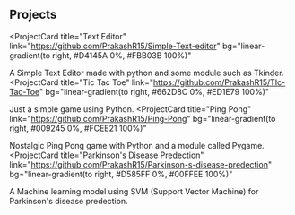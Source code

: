 ## Projects

<ProjectCard
  title="Text Editor"
  link="https://github.com/PrakashR15/Simple-Text-editor"
  bg="linear-gradient(to right, #D4145A 0%, #FBB03B 100%)"
>
  A Simple Text Editor made with python and some module such as Tkinder.
</ProjectCard>
<ProjectCard
  title="Tic Tac Toe"
  link="https://github.com/PrakashR15/TIc-Tac-Toe"
  bg="linear-gradient(to right, #662D8C 0%, #ED1E79 100%)"
>
  Just a simple game using Python.
</ProjectCard>
<ProjectCard
  title="Ping Pong"
  link="https://github.com/PrakashR15/Ping-Pong"
  bg="linear-gradient(to right, #009245 0%, #FCEE21 100%)"
>
  Nostalgic Ping Pong game with Python and a module called Pygame.
</ProjectCard>
<ProjectCard
  title="Parkinson's Disease Predection"
  link="https://github.com/PrakashR15/Parkinson-s-disease-predection"
  bg="linear-gradient(to right, #D585FF 0%, #00FFEE 100%)"
>
  A Machine learning model using SVM (Support Vector Machine) for Parkinson's disease predection.
</ProjectCard>
